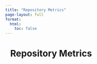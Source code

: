 ```yaml
---
title: "Repository Metrics"
page-layout: full
format:
  html:
    toc: false
---
```



<div id="metrics-root" style="max-width:1100px;margin:0 auto;padding:0 1rem 3rem 1rem;">
  <h1 style="margin-bottom:0.5rem;">Repository Metrics</h1>
</div>

<script>
(async () => {
  const JSON_URL = "__METRICS_JSON_URL__";
  const root = document.getElementById("metrics-root");

  const METRICS = [
    ["number_of_wsis","Whole-slide images"],["number_of_images","Images"],
    ["number_of_datasets","Datasets"],["cases_uploaded","Cases uploaded"],
    ["biological_beings","Biological beings"],["specimens_uploaded","Specimens uploaded"],
    ["blocks_uploaded","Blocks uploaded"],["number_of_stainings","Stainings"],
    ["observations_uploaded","Observations uploaded"],["annotation_files","Annotation files"],
    ["annotations_uploaded","Annotations uploaded"]
  ];
  const fmt = n => new Intl.NumberFormat(navigator.language||"en-US").format(n);

  const header = (genAt, err) => {
    const msg = err ? `<span style="color:#7f1d1d">${err}</span>`
                    : `Last updated: ${genAt ? new Date(genAt).toLocaleString() : "—"} `;
    return `<div style="opacity:.75;font-size:.9rem;margin:.5rem 0 1rem">${msg}</div>`;
  };

  const cards = (metrics) => {
    const by = new Map((metrics||[]).map(m => [m.name, Number(m.value)]));
    const items = METRICS.map(([k,label])=>{
      const v = by.has(k) && Number.isFinite(by.get(k)) ? fmt(by.get(k)) : "—";
      return `<div style="border:1px solid #e5e7eb;border-radius:14px;padding:18px;box-shadow:0 1px 2px rgba(0,0,0,.04)">
        <div style="font-weight:700;font-size:1.6rem;line-height:1.1">${v}</div>
        <div style="color:#64748b;margin-top:6px;font-size:.95rem">${label}</div>
      </div>`;
    }).join("");
    return `<div style="display:grid;gap:16px;grid-template-columns:repeat(auto-fill,minmax(220px,1fr))">${items}</div>`;
  };

  try {
    const r = await fetch(JSON_URL);
    if (!r.ok) throw new Error(`HTTP ${r.status}`);
    const raw = await r.json();
    const g = raw?.globalMetrics || raw || {};
    root.innerHTML = header(g.generated_at, null) + cards(g.metrics);
  } catch (e) {
    root.innerHTML = header(null, `Unable to load metrics (${e.message||e}).`) + cards(null);
  }
})();
</script>
